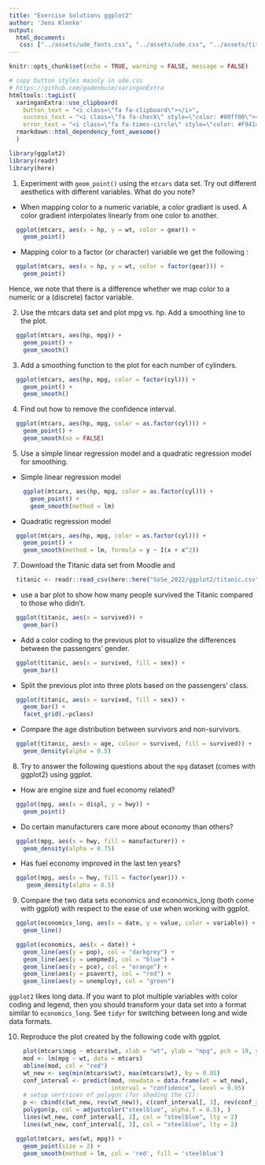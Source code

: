 ```yaml
---
title: "Exercise Solutions ggplot2"
author: 'Jens Klenke' 
output: 
  html_document:
   css: ["../assets/ude_fonts.css", "../assets/ude.css", "../assets/title_slides.css", "../assets/custom.css"]
---
```

```r
knitr::opts_chunk$set(echo = TRUE, warning = FALSE, message = FALSE)
```

```r
# copy button styles mainly in ude.css 
# https://github.com/gadenbuie/xaringanExtra
htmltools::tagList(
  xaringanExtra::use_clipboard(
    button_text = "<i class=\"fa fa-clipboard\"></i>",
    success_text = "<i class=\"fa fa-check\" style=\"color: #00ff00\"></i>",
    error_text = "<i class=\"fa fa-times-circle\" style=\"color: #F94144\"></i>"),
  rmarkdown::html_dependency_font_awesome() 
  )
```

```r

library(ggplot2)
library(readr)
library(here)
```


1. Experiment with `geom_point()` using the `mtcars` data set. Try out different aesthetics with different variables. What do you note? 

  - When mapping color to a numeric variable, a color gradiant is used. A color gradient interpolates linearly from one color to another.

```r
  ggplot(mtcars, aes(x = hp, y = wt, color = gear)) +
    geom_point()
```

  - Mapping color to a factor (or character) variable we get the following :

```r
  ggplot(mtcars, aes(x = hp, y = wt, color = factor(gear))) +
    geom_point()
```

Hence, we note that there is a difference whether we map color to a numeric or a (discrete) factor variable. 

2. Use the mtcars data set and plot mpg vs. hp. Add a smoothing line to the plot.
    
```r
  ggplot(mtcars, aes(hp, mpg)) +
    geom_point() +
    geom_smooth()
```
    
3. Add a smoothing function to the plot for each number of cylinders.

```r
  ggplot(mtcars, aes(hp, mpg, color = factor(cyl))) +
    geom_point() +
    geom_smooth()
```
    
4. Find out how to remove the confidence interval.

```r
  ggplot(mtcars, aes(hp, mpg, color = as.factor(cyl))) +
    geom_point() +
    geom_smooth(se = FALSE)
```
    
5. Use a simple linear regression model and a quadratic regression model for smoothing.

  - Simple linear regression model
```r
    ggplot(mtcars, aes(hp, mpg, color = as.factor(cyl))) +
      geom_point() +
      geom_smooth(method = lm)
```
  
  - Quadratic regression model
  
```r
  ggplot(mtcars, aes(hp, mpg, color = as.factor(cyl))) +
    geom_point() +
    geom_smooth(method = lm, formula = y ~ I(x + x^2))
```

7. Download the Titanic data set from Moodle and

```r
  titanic <- readr::read_csv(here::here("SoSe_2022/ggplot2/titanic.csv"))
```

  - use a bar plot to show how many people survived the Titanic compared to those who didn't.

```r
  ggplot(titanic, aes(x = survived)) +
    geom_bar()
```
  - Add a color coding to the previous plot to visualize the differences between the passengers' gender.

```r
  ggplot(titanic, aes(x = survived, fill = sex)) +
    geom_bar()
```

  - Split the previous plot into three plots based on the passengers' class.

```r
  ggplot(titanic, aes(x = survived, fill = sex)) +
    geom_bar() +
    facet_grid(.~pclass)
```
  
  - Compare the age distribution between survivors and non-survivors.

```r
  ggplot(titanic, aes(x = age, colour = survived, fill = survived)) +
    geom_density(alpha = 0.5)
```

8. Try to answer the following questions about the `mpg` dataset (comes with ggplot2) using ggplot.

  - How are engine size and fuel economy related?

```r
  ggplot(mpg, aes(x = displ, y = hwy)) +
    geom_point()
```

  - Do certain manufacturers care more about economy than others?

```r
  ggplot(mpg, aes(x = hwy, fill = manufacturer)) +
    geom_density(alpha = 0.75)
```

  - Has fuel economy improved in the last ten years?

```r
  ggplot(mpg, aes(x = hwy, fill = factor(year))) +
     geom_density(alpha = 0.5)
```
    
9. Compare the two data sets economics and economics_long (both come with ggplot) with respect to the ease of use when working with ggplot.
    
```r
  ggplot(economics_long, aes(x = date, y = value, color = variable)) + 
    geom_line()
```

```r
  ggplot(economics, aes(x = date)) + 
    geom_line(aes(y = pop), col = "darkgrey") + 
    geom_line(aes(y = uempmed), col = "blue") + 
    geom_line(aes(y = pce), col = "orange") + 
    geom_line(aes(y = psavert), col = "red") + 
    geom_line(aes(y = unemploy), col = "green")
```

`ggplot2` likes long data. If you want to plot multiple variables with color coding and legend, then you should transform your data set into a format similar to `economics_long`. See `tidyr` for switching between long and wide data formats.

10. Reproduce the plot created by the following code with ggplot.

```r
    plot(mtcars$mpg ~ mtcars$wt, xlab = "wt", ylab = "mpg", pch = 19, ylim = c(5, 35))
    mod <- lm(mpg ~ wt, data = mtcars)
    abline(mod, col = "red")
    wt_new <- seq(min(mtcars$wt), max(mtcars$wt), by = 0.05)
    conf_interval <- predict(mod, newdata = data.frame(wt = wt_new), 
                             interval = "confidence", level = 0.95)
    # setup vertrices of polygon (for shading the CI):
    p <- cbind(c(wt_new, rev(wt_new)), c(conf_interval[, 3], rev(conf_interval[, 2])))
    polygon(p, col = adjustcolor("steelblue", alpha.f = 0.5), )
    lines(wt_new, conf_interval[, 2], col = "steelblue", lty = 2)
    lines(wt_new, conf_interval[, 3], col = "steelblue", lty = 2)
```
    
    
```r
  ggplot(mtcars, aes(wt, mpg)) +
    geom_point(size = 2) +
    geom_smooth(method = lm, col = 'red', fill = 'steelblue') 
```
    
    



